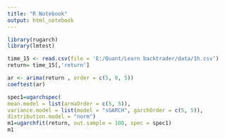 ```yaml
---
title: "R Notebook"
output: html_notebook
---
```


```r
library(rugarch)
library(lmtest)
```

```r
time_15 <- read.csv(file = 'E:/Quant/Learn backtrader/data/1h.csv')
return= time_15[,'return']
```
```r
ar <- arima(return , order = c(5, 0, 5))
coeftest(ar)
```


```r
spec1=ugarchspec(
mean.model = list(armaOrder = c(5, 5)),
variance.model = list(model = "sGARCH", garchOrder = c(5, 5)),
distribution.model = "norm")
m1=ugarchfit(return, out.sample = 100, spec = spec1)
m1
```

